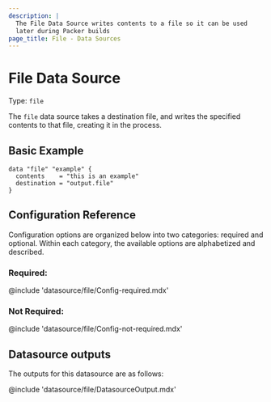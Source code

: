 ```yaml
---
description: |
  The File Data Source writes contents to a file so it can be used
  later during Packer builds
page_title: File - Data Sources
---
```


<BadgesHeader>
  <PluginBadge type="official" />
</BadgesHeader>

# File Data Source

Type: `file`

The `file` data source takes a destination file, and writes the specified contents to that file, creating it in the process.

## Basic Example

```hcl
data "file" "example" {
  contents    = "this is an example"
  destination = "output.file"
}
```

## Configuration Reference

Configuration options are organized below into two categories: required and
optional. Within each category, the available options are alphabetized and
described.

### Required:

@include 'datasource/file/Config-required.mdx'

### Not Required:
@include 'datasource/file/Config-not-required.mdx'

## Datasource outputs

The outputs for this datasource are as follows:

@include 'datasource/file/DatasourceOutput.mdx'
